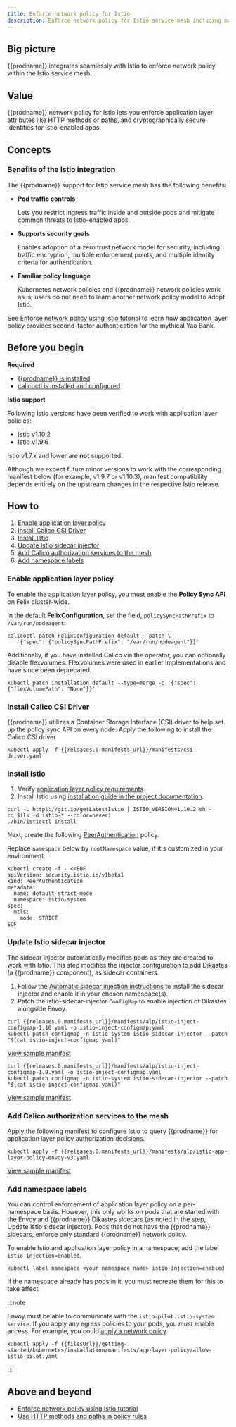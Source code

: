 ```yaml
---
title: Enforce network policy for Istio
description: Enforce network policy for Istio service mesh including matching on HTTP methods and paths.
---
```



## Big picture

{{prodname}} integrates seamlessly with Istio to enforce network policy within the Istio service mesh.

## Value

{{prodname}} network policy for Istio lets you enforce application layer attributes like HTTP methods or paths, and cryptographically secure identities for Istio-enabled apps.

## Concepts

### Benefits of the Istio integration

The {{prodname}} support for Istio service mesh has the following benefits:

- **Pod traffic controls**

  Lets you restrict ingress traffic inside and outside pods and mitigate common threats to Istio-enabled apps.

- **Supports security goals**

  Enables adoption of a zero trust network model for security, including traffic encryption, multiple enforcement points, and multiple identity criteria for authentication.

- **Familiar policy language**

  Kubernetes network policies and {{prodname}} network policies work as is; users do not need to learn another network policy model to adopt Istio.

See [Enforce network policy using Istio tutorial](enforce-policy-istio.mdx) to learn how application layer policy provides second-factor authentication for the mythical Yao Bank.

## Before you begin

**Required**

- [{{prodname}} is installed](../../getting-started/kubernetes/index.mdx)
- [calicoctl is installed and configured](../../maintenance/calicoctl/install.mdx)

**Istio support**

Following Istio versions have been verified to work with application layer policies:

- Istio v1.10.2
- Istio v1.9.6

Istio v1.7.x and lower are **not** supported.

Although we expect future minor versions to work with the corresponding manifest below (for example, v1.9.7 or v1.10.3), manifest compatibility depends entirely on the upstream changes in the respective Istio release.

## How to

1. [Enable application layer policy](#enable-application-layer-policy)
1. [Install Calico CSI Driver](#install-calico-csi-driver)
1. [Install Istio](#install-istio)
1. [Update Istio sidecar injector](#update-istio-sidecar-injector)
1. [Add Calico authorization services to the mesh](#add-calico-authorization-services-to-the-mesh)
1. [Add namespace labels](#add-namespace-labels)

### Enable application layer policy

To enable the application layer policy, you must enable the **Policy Sync API** on Felix cluster-wide.

In the default **FelixConfiguration**, set the field, `policySyncPathPrefix` to `/var/run/nodeagent`:

```bash-plain-text
calicoctl patch FelixConfiguration default --patch \
   '{"spec": {"policySyncPathPrefix": "/var/run/nodeagent"}}'
```

Additionally, if you have installed Calico via the operator, you can optionally disable flexvolumes.
Flexvolumes were used in earlier implementations and have since been deprecated.

```bash-plain-text
kubectl patch installation default --type=merge -p '{"spec": {"flexVolumePath": "None"}}'
```

### Install Calico CSI Driver

{{prodname}} utilizes a Container Storage Interface (CSI) driver to help set up the policy sync API on every node.
Apply the following to install the Calico CSI driver

```bash-plain-text
kubectl apply -f {{releases.0.manifests_url}}/manifests/csi-driver.yaml
```

### Install Istio

1. Verify [application layer policy requirements](../../getting-started/kubernetes/requirements.mdx#application-layer-policy-requirements).
1. Install Istio using [installation guide in the project documentation](https://istio.io/v1.9/docs/setup/install/).

```bash-plain-text
curl -L https://git.io/getLatestIstio | ISTIO_VERSION=1.10.2 sh -
cd $(ls -d istio-* --color=never)
./bin/istioctl install
```

Next, create the following [PeerAuthentication](https://istio.io/latest/docs/reference/config/security/peer_authentication/) policy.

Replace `namespace` below by `rootNamespace` value, if it's customized in your environment.

```bash-plain-text
kubectl create -f - <<EOF
apiVersion: security.istio.io/v1beta1
kind: PeerAuthentication
metadata:
  name: default-strict-mode
  namespace: istio-system
spec:
  mtls:
    mode: STRICT
EOF
```

### Update Istio sidecar injector

The sidecar injector automatically modifies pods as they are created to work with Istio. This step modifies the injector configuration to add Dikastes (a {{prodname}} component), as sidecar containers.

1. Follow the [Automatic sidecar injection instructions](https://archive.istio.io/v1.9/docs/setup/additional-setup/sidecar-injection/#automatic-sidecar-injection) to install the sidecar injector and enable it in your chosen namespace(s).
1. Patch the istio-sidecar-injector `ConfigMap` to enable injection of Dikastes alongside Envoy.

<Tabs>
<TabItem label="Istio v1.10.x" value="Istio v1.10.x-0">

```bash-plain-text
curl {{releases.0.manifests_url}}/manifests/alp/istio-inject-configmap-1.10.yaml -o istio-inject-configmap.yaml
kubectl patch configmap -n istio-system istio-sidecar-injector --patch "$(cat istio-inject-configmap.yaml)"
```

[View sample manifest]({{releases.0.manifests_url}}/manifests/alp/istio-inject-configmap-1.10.yaml)

</TabItem>
<TabItem label="Istio v1.9.x" value="Istio v1.9.x-1">

```bash-plain-text
curl {{releases.0.manifests_url}}/manifests/alp/istio-inject-configmap-1.9.yaml -o istio-inject-configmap.yaml
kubectl patch configmap -n istio-system istio-sidecar-injector --patch "$(cat istio-inject-configmap.yaml)"
```

[View sample manifest]({{releases.0.manifests_url}}/manifests/alp/istio-inject-configmap-1.9.yaml)

</TabItem>
</Tabs>

### Add Calico authorization services to the mesh

Apply the following manifest to configure Istio to query {{prodname}} for application layer policy authorization decisions.

<Tabs>
<TabItem label="Istio v1.10.x and v1.9.x" value="Istio v1.10.x and v1.9.x-2">

```bash-plain-text
kubectl apply -f {{releases.0.manifests_url}}/manifests/alp/istio-app-layer-policy-envoy-v3.yaml
```

[View sample manifest]({{releases.0.manifests_url}}/manifests/alp/istio-app-layer-policy-envoy-v3.yaml)

</TabItem>
</Tabs>

### Add namespace labels

You can control enforcement of application layer policy on a per-namespace basis. However, this only works on pods that are started with the Envoy and {{prodname}} Dikastes sidecars (as noted in the step, Update Istio sidecar injector). Pods that do not have the {{prodname}} sidecars, enforce only standard {{prodname}} network policy.

To enable Istio and application layer policy in a namespace, add the label `istio-injection=enabled`.

```bash-plain-text
kubectl label namespace <your namespace name> istio-injection=enabled
```

If the namespace already has pods in it, you must recreate them for this to take effect.

:::note

Envoy must be able to communicate with the `istio-pilot.istio-system service`. If you apply any egress policies to your pods, you _must_ enable access. For example, you could [apply a network policy]({{filesUrl}}/security/calico-network-policy).

```bash-plain-text
kubectl apply -f {{filesUrl}}/getting-started/kubernetes/installation/manifests/app-layer-policy/allow-istio-pilot.yaml
```

:::

## Above and beyond

- [Enforce network policy using Istio tutorial](enforce-policy-istio.mdx)
- [Use HTTP methods and paths in policy rules](http-methods.mdx)
